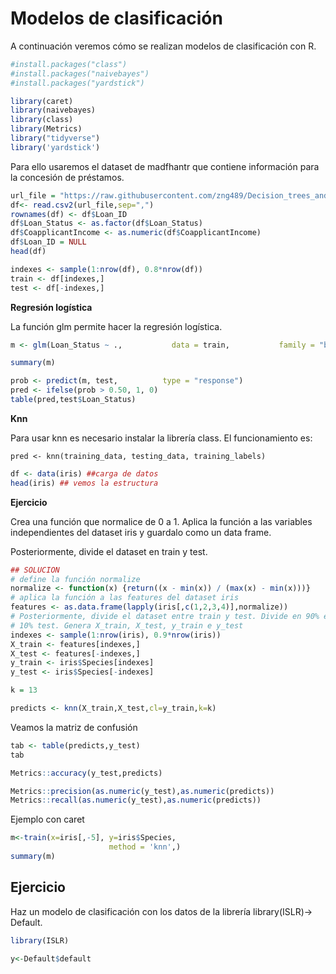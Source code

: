 # Modelos de clasificación

A continuación veremos cómo se realizan modelos de clasificación con R.

```r
#install.packages("class")
#install.packages("naivebayes")
#install.packages("yardstick")

library(caret)
library(naivebayes)
library(class)
library(Metrics)
library("tidyverse")
library('yardstick')


```

Para ello usaremos el dataset de madfhantr que contiene información para la concesión de préstamos.

```r
url_file = "https://raw.githubusercontent.com/zng489/Decision_trees_and_Random-Forest-madfhantr-/main/madfhantr.csv"
df<- read.csv2(url_file,sep=",")
rownames(df) <- df$Loan_ID
df$Loan_Status <- as.factor(df$Loan_Status)
df$CoapplicantIncome <- as.numeric(df$CoapplicantIncome) 
df$Loan_ID = NULL
head(df)
```

```r
indexes <- sample(1:nrow(df), 0.8*nrow(df))
train <- df[indexes,]
test <- df[-indexes,]
```

**Regresión logística**

La función glm permite hacer la regresión logística.

```r
m <- glm(Loan_Status ~ .,           data = train,           family = "binomial")

summary(m)
```

```r
prob <- predict(m, test,          type = "response")
pred <- ifelse(prob > 0.50, 1, 0)
table(pred,test$Loan_Status)
```

**Knn**

Para usar knn es necesario instalar la librería class. El funcionamiento es:

`pred <- knn(training_data, testing_data, training_labels)`

```r

df <- data(iris) ##carga de datos
head(iris) ## vemos la estructura
```

**Ejercicio**

Crea una función que normalice de 0 a 1. Aplica la función a las variables independientes del dataset iris y guardalo como un data frame.

Posteriormente, divide el dataset en train y test.

```r
## SOLUCION
# define la función normalize
normalize <- function(x) {return((x - min(x)) / (max(x) - min(x)))}
# aplica la función a las features del dataset iris
features <- as.data.frame(lapply(iris[,c(1,2,3,4)],normalize))
# Posteriormente, divide el dataset entre train y test. Divide en 90% el train y 
# 10% test. Genera X_train, X_test, y_train e y_test
indexes <- sample(1:nrow(iris), 0.9*nrow(iris))
X_train <- features[indexes,]
X_test <- features[-indexes,]
y_train <- iris$Species[indexes]
y_test <- iris$Species[-indexes]
```

```r
k = 13

predicts <- knn(X_train,X_test,cl=y_train,k=k)

```

Veamos la matriz de confusión

```r
tab <- table(predicts,y_test)
tab
```

```r
Metrics::accuracy(y_test,predicts)
```

```r
Metrics::precision(as.numeric(y_test),as.numeric(predicts))
Metrics::recall(as.numeric(y_test),as.numeric(predicts))

```

Ejemplo con caret

```r
m<-train(x=iris[,-5], y=iris$Species,
                      method = 'knn',)
summary(m)
```

## **Ejercicio**

Haz un modelo de clasificación con los datos de la librería library(ISLR)-\> Default.

```r

library(ISLR)

y<-Default$default
```
